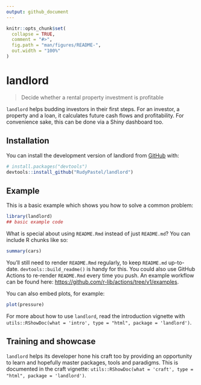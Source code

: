 ```yaml
---
output: github_document
---
```


<!-- README.md is generated from README.Rmd. Please edit that file -->

```r
knitr::opts_chunk$set(
  collapse = TRUE,
  comment = "#>",
  fig.path = "man/figures/README-",
  out.width = "100%"
)
```

# landlord

<!-- badges: start -->
<!-- badges: end -->

> Decide whether a rental property investment is profitable

`landlord` helps budding investors in their first steps. For an investor, 
a property and a loan, it calculates future cash flows and profitability. 
For convenience sake, this can be done via a Shiny dashboard too.

## Installation

You can install the development version of landlord from [GitHub](https://github.com/) with:

``` r
# install.packages("devtools")
devtools::install_github("RudyPastel/landlord")
```

## Example

This is a basic example which shows you how to solve a common problem:

```r
library(landlord)
## basic example code
```

What is special about using `README.Rmd` instead of just `README.md`? You can include R chunks like so:

```r
summary(cars)
```

You'll still need to render `README.Rmd` regularly, to keep `README.md` up-to-date. `devtools::build_readme()` is handy for this. You could also use GitHub Actions to re-render `README.Rmd` every time you push. An example workflow can be found here: <https://github.com/r-lib/actions/tree/v1/examples>.

You can also embed plots, for example:

```r
plot(pressure)
```

For more about how to use `landlord`, read the introduction vignette with
`utils::RShowDoc(what = 'intro', type = "html", package = 'landlord')`.


## Training and showcase

`landlord` helps its developer hone his craft too by providing an opportunity to
learn and hopefully master packages, tools and paradigms. This is documented 
in the craft vignette: `utils::RShowDoc(what = 'craft', type = "html", package = 'landlord')`.
